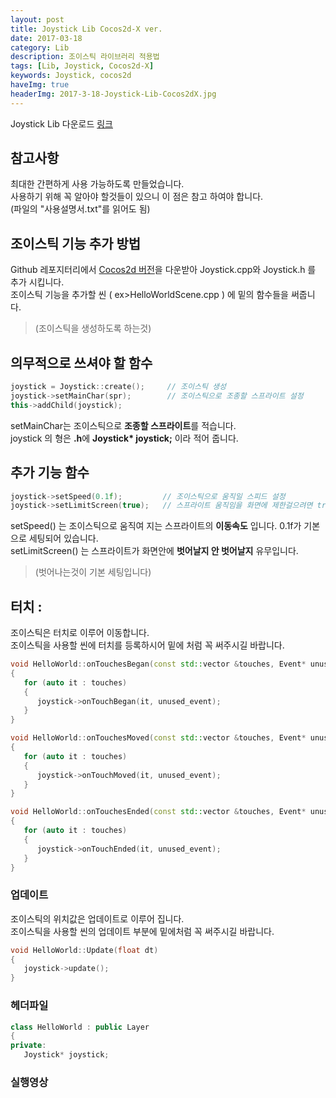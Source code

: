```yaml
---
layout: post
title: Joystick Lib Cocos2d-X ver.
date: 2017-03-18
category: Lib
description: 조이스틱 라이브러리 적용법
tags: [Lib, Joystick, Cocos2d-X]
keywords: Joystick, cocos2d
haveImg: true
headerImg: 2017-3-18-Joystick-Lib-Cocos2dX.jpg
---
```


Joystick Lib 다운로드 [링크](https://github.com/kyechan99/Joystick_Lib)

## 참고사항

최대한 간편하게 사용 가능하도록 만들었습니다.  
사용하기 위해 꼭 알아야 할것들이 있으니 이 점은 참고 하여야 합니다.  
(파일의 "사용설명서.txt"를 읽어도 됨)

## 조이스틱 기능 추가 방법

Github 레포지터리에서 [Cocos2d 버전](https://github.com/kyechan99/Joystick_Lib/tree/master/Cocos2d-X)을 다운받아 Joystick.cpp와 Joystick.h 를 추가 시킵니다.  
조이스틱 기능을 추가할 씬 ( ex>HelloWorldScene.cpp ) 에 밑의 함수들을 써줍니다.

> (조이스틱을 생성하도록 하는것)

## 의무적으로 쓰셔야 할 함수

```cpp
joystick = Joystick::create();     // 조이스틱 생성
joystick->setMainChar(spr);        // 조이스틱으로 조종할 스프라이트 설정
this->addChild(joystick);
```

setMainChar는 조이스틱으로 **조종할 스프라이트**를 적습니다.  
joystick 의 형은 **.h**에 **Joystick\* joystick;** 이라 적어 줍니다.

## 추가 기능 함수

```cpp
joystick->setSpeed(0.1f);         // 조이스틱으로 움직일 스피드 설정
joystick->setLimitScreen(true);   // 스프라이트 움직임을 화면에 제한걸으려면 true, 아니라면 false 또는 안써도 됨
```

setSpeed() 는 조이스틱으로 움직여 지는 스프라이트의 **이동속도** 입니다. 0.1f가 기본으로 세팅되어 있습니다.  
setLimitScreen() 는 스프라이트가 화면안에 **벗어날지 안 벗어날지** 유무입니다.

> (벗어나는것이 기본 세팅입니다)

## 터치 :

조이스틱은 터치로 이루어 이동합니다.  
조이스틱을 사용할 씬에 터치를 등록하시어 밑에 처럼 꼭 써주시길 바랍니다.

```cpp
void HelloWorld::onTouchesBegan(const std::vector &touches, Event* unused_event)
{
   for (auto it : touches)
   {
      joystick->onTouchBegan(it, unused_event);
   }
}

void HelloWorld::onTouchesMoved(const std::vector &touches, Event* unused_event)
{
   for (auto it : touches)
   {
      joystick->onTouchMoved(it, unused_event);
   }
}

void HelloWorld::onTouchesEnded(const std::vector &touches, Event* unused_event)
{
   for (auto it : touches)
   {
      joystick->onTouchEnded(it, unused_event);
   }
}
```

### 업데이트

조이스틱의 위치값은 업데이트로 이루어 집니다.  
조이스틱을 사용할 씬의 업데이트 부분에 밑에처럼 꼭 써주시길 바랍니다.

```cpp
void HelloWorld::Update(float dt)
{
   joystick->update();
}
```

### 헤더파일

```cpp
class HelloWorld : public Layer
{
private:
   Joystick* joystick;
```

### 실행영상
